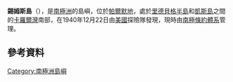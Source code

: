 {{coord|73|21|S|78|19|W|display=title}}

'''錫姆斯島'''（{{lang-en|Sims Island}}），是[[南極洲|南極洲]]的島嶼，位於[[帕爾默地|帕爾默地]]，處於[[里德貝格半島|里德貝格半島]]和[[凱斯島|凱斯島]]之間的[[卡羅爾灣|卡羅爾灣]]南部，在1940年12月22日由[[美國|美國]]探險隊發現，現時由[[南極條約體系|南極條約體系]]管理。

==參考資料==
{{usgs-gazetteer}}

{{Antarctica-geo-stub}}
[[Category:南極洲島嶼|Category:南極洲島嶼]]